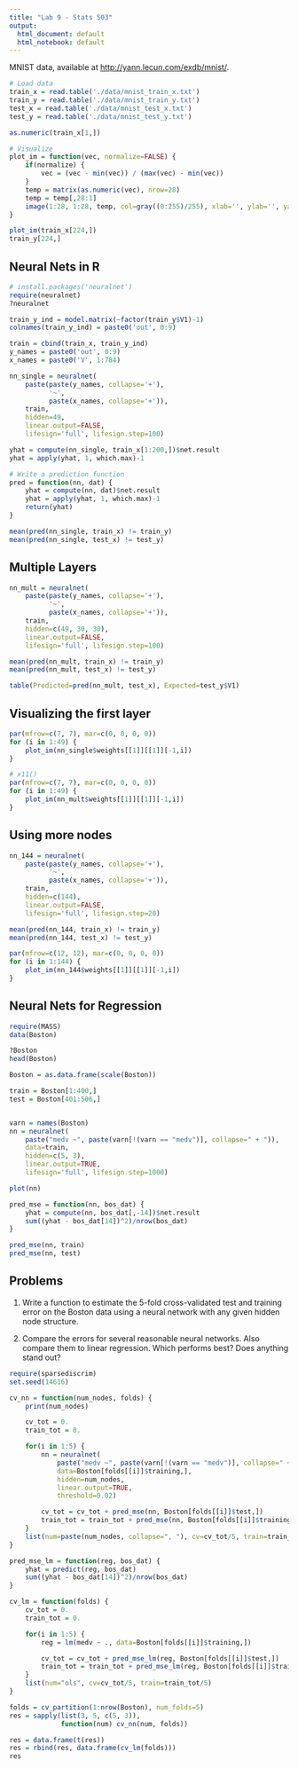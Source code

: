 ```yaml
---
title: "Lab 9 - Stats 503"
output:
  html_document: default
  html_notebook: default
---
```


MNIST data, available at [http://yann.lecun.com/exdb/mnist/](http://yann.lecun.com/exdb/mnist/).

```r
# Load data
train_x = read.table('./data/mnist_train_x.txt')
train_y = read.table('./data/mnist_train_y.txt')
test_x = read.table('./data/mnist_test_x.txt')
test_y = read.table('./data/mnist_test_y.txt')

as.numeric(train_x[1,])

# Visualize
plot_im = function(vec, normalize=FALSE) {
    if(normalize) {
        vec = (vec - min(vec)) / (max(vec) - min(vec))
    }
    temp = matrix(as.numeric(vec), nrow=28)
    temp = temp[,28:1]
    image(1:28, 1:28, temp, col=gray((0:255)/255), xlab='', ylab='', yaxt='n')
}

plot_im(train_x[224,])
train_y[224,]
```


## Neural Nets in R

<!--
Google "neural net r"
    Look through some of the pages
    Package options: neuralnet, nnet, caret, etc.
    Look at neuralnet documentation
 -->

```r
# install.packages('neuralnet')
require(neuralnet)
?neuralnet
```

<!--
Read through some of the documentation
    In particular note
        data: data must come as a data frame
        hidden: choosing hidden node structure
        algorithm: choosing backprop vs other algorithms
        linear.output: output nodes are regression or binary
    Look at "See Also", note plot.nn, compute
 -->


```r
train_y_ind = model.matrix(~factor(train_y$V1)-1)
colnames(train_y_ind) = paste0('out', 0:9)

train = cbind(train_x, train_y_ind)
y_names = paste0('out', 0:9)
x_names = paste0('V', 1:784)

nn_single = neuralnet(
    paste(paste(y_names, collapse='+'),
          '~',
          paste(x_names, collapse='+')),
    train,
    hidden=49,
    linear.output=FALSE,
    lifesign='full', lifesign.step=100)
```

<!--
Look at compute documentation
Look at the compute result first, check names, etc.
 -->

```r
yhat = compute(nn_single, train_x[1:200,])$net.result
yhat = apply(yhat, 1, which.max)-1

# Write a prediction function
pred = function(nn, dat) {
    yhat = compute(nn, dat)$net.result
    yhat = apply(yhat, 1, which.max)-1
    return(yhat)
}

mean(pred(nn_single, train_x) != train_y)
mean(pred(nn_single, test_x) != test_y)

```


## Multiple Layers

```r
nn_mult = neuralnet(
    paste(paste(y_names, collapse='+'),
          '~',
          paste(x_names, collapse='+')),
    train,
    hidden=c(49, 30, 30),
    linear.output=FALSE,
    lifesign='full', lifesign.step=100)

mean(pred(nn_mult, train_x) != train_y)
mean(pred(nn_mult, test_x) != test_y)

table(Predicted=pred(nn_mult, test_x), Expected=test_y$V1)
```


## Visualizing the first layer

```r
par(mfrow=c(7, 7), mar=c(0, 0, 0, 0))
for (i in 1:49) {
    plot_im(nn_single$weights[[1]][[1]][-1,i])
}

# x11()
par(mfrow=c(7, 7), mar=c(0, 0, 0, 0))
for (i in 1:49) {
    plot_im(nn_mult$weights[[1]][[1]][-1,i])
}
```

## Using more nodes

```r
nn_144 = neuralnet(
    paste(paste(y_names, collapse='+'),
          '~',
          paste(x_names, collapse='+')),
    train,
    hidden=c(144),
    linear.output=FALSE,
    lifesign='full', lifesign.step=20)

mean(pred(nn_144, train_x) != train_y)
mean(pred(nn_144, test_x) != test_y)

par(mfrow=c(12, 12), mar=c(0, 0, 0, 0))
for (i in 1:144) {
    plot_im(nn_144$weights[[1]][[1]][-1,i])
}
```


## Neural Nets for Regression



```r
require(MASS)
data(Boston)

?Boston
head(Boston)

Boston = as.data.frame(scale(Boston))

train = Boston[1:400,]
test = Boston[401:506,]


varn = names(Boston)
nn = neuralnet(
    paste("medv ~", paste(varn[!(varn == "medv")], collapse=" + ")),
    data=train,
    hidden=c(5, 3),
    linear.output=TRUE,
    lifesign='full', lifesign.step=1000)

plot(nn)

pred_mse = function(nn, bos_dat) {
    yhat = compute(nn, bos_dat[,-14])$net.result
    sum((yhat - bos_dat[14])^2)/nrow(bos_dat)
}

pred_mse(nn, train)
pred_mse(nn, test)
```



## Problems

1. Write a function to estimate the 5-fold cross-validated test and training
error on the Boston data using a neural network with any given hidden node
structure.

2. Compare the errors for several reasonable neural networks. Also compare
them to linear regression. Which performs best? Does anything stand out?


```r
require(sparsediscrim)
set.seed(14616)

cv_nn = function(num_nodes, folds) {
    print(num_nodes)

    cv_tot = 0.
    train_tot = 0.

    for(i in 1:5) {
        nn = neuralnet(
            paste("medv ~", paste(varn[!(varn == "medv")], collapse=" + ")),
            data=Boston[folds[[i]]$training,],
            hidden=num_nodes,
            linear.output=TRUE,
            threshold=0.02)

        cv_tot = cv_tot + pred_mse(nn, Boston[folds[[i]]$test,])
        train_tot = train_tot + pred_mse(nn, Boston[folds[[i]]$training,])
    }
    list(num=paste(num_nodes, collapse=", "), cv=cv_tot/5, train=train_tot/5)
}

pred_mse_lm = function(reg, bos_dat) {
    yhat = predict(reg, bos_dat)
    sum((yhat - bos_dat[14])^2)/nrow(bos_dat)
}

cv_lm = function(folds) {
    cv_tot = 0.
    train_tot = 0.

    for(i in 1:5) {
        reg = lm(medv ~ ., data=Boston[folds[[i]]$training,])

        cv_tot = cv_tot + pred_mse_lm(reg, Boston[folds[[i]]$test,])
        train_tot = train_tot + pred_mse_lm(reg, Boston[folds[[i]]$training,])
    }
    list(num="ols", cv=cv_tot/5, train=train_tot/5)
}

folds = cv_partition(1:nrow(Boston), num_folds=5)
res = sapply(list(3, 5, c(5, 3)),
             function(num) cv_nn(num, folds))

res = data.frame(t(res))
res = rbind(res, data.frame(cv_lm(folds)))
res
```


